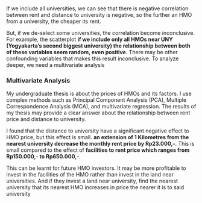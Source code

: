 <br>
<p> If we include all universities, we can see that there is negative correlation between rent and distance to university is negative, so the further an HMO from a university, the cheaper its rent.</p>
<p>But, if we de-select some universities, the correlation become inconclusive. For example, the scatterplot <b>if we include only all HMOs near UNY (Yogyakarta's second biggest university) the relationship between both of these variables seem random, even positive</b>. There may be other confounding variables that makes this result inconclusive. To analyze deeper, we need a multivariate analysis</p>
### Multivariate Analysis
<p> My undergraduate thesis is about the prices of HMOs and its factors. I use complex methods such as Principal Component Analysis (PCA), Multiple Correspondence Analysis (MCA), and multivariate regression. The results of my thesis may provide a clear answer about the relationship between rent price and distance to university.</p>
<p>I found that the distance to university have a significant negative effect to HMO price, but this effect is small. <b>an extension of 1 Kilometres from the nearest university decrease the monthly rent price by Rp23.000,-</b>. This is small compared to the effect of <b>facilities to rent price which ranges from Rp150.000,- to Rp650.000,-</b>.</p>
<p>This can be learnt for future HMO investors. It may be more profitable to invest in the facilities of the HMO rather than invest in the land near universities. And if they invest a land near university, find the nearest university that its nearest HMO increases in price the nearer it is to said university</p>
